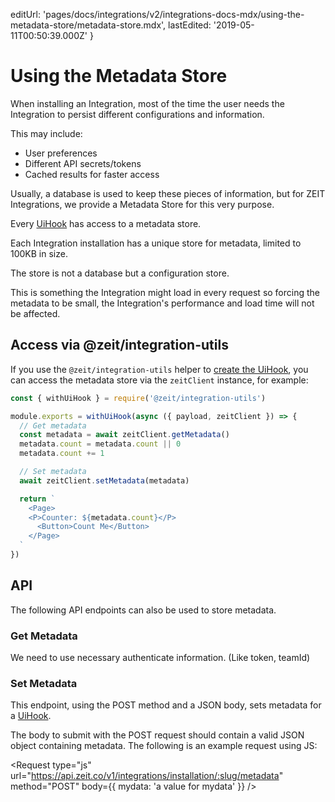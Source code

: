 
  editUrl:
    'pages/docs/integrations/v2/integrations-docs-mdx/using-the-metadata-store/metadata-store.mdx',
  lastEdited: '2019-05-11T00:50:39.000Z'
}

# Using the Metadata Store

When installing an Integration, most of the time the user needs the Integration to persist different configurations and information.

This may include:

- User preferences
- Different API secrets/tokens
- Cached results for faster access

Usually, a database is used to keep these pieces of information, but for ZEIT Integrations, we provide a Metadata Store for this very purpose.

Every [UiHook](#getting-started/creating-a-uihook) has access to a metadata store.

Each Integration installation has a unique store for metadata, limited to 100KB in size.

The store is not a database but a configuration store.

This is something the Integration might load in every request so forcing the metadata to be small, the Integration's performance and load time will not be affected.

## Access via @zeit/integration-utils

If you use the `@zeit/integration-utils` helper to [create the UiHook](#getting-started/creating-a-uihook), you can access the metadata store via the `zeitClient` instance, for example:

```js
const { withUiHook } = require('@zeit/integration-utils')

module.exports = withUiHook(async ({ payload, zeitClient }) => {
  // Get metadata
  const metadata = await zeitClient.getMetadata()
  metadata.count = metadata.count || 0
  metadata.count += 1

  // Set metadata
  await zeitClient.setMetadata(metadata)

  return `
    <Page>
    <P>Counter: ${metadata.count}</P>
      <Button>Count Me</Button>
    </Page>
  `
})
```

## API

The following API endpoints can also be used to store metadata.

### Get Metadata

<Endpoint
  method="GET"
  url="https://api.zeit.co/v1/integrations/installation/:slug/metadata"
/>

We need to use necessary authenticate information. (Like token, teamId)

### Set Metadata

<Endpoint
  method="POST"
  url="https://api.zeit.co/v1/integrations/installation/:slug/metadata"
/>

This endpoint, using the POST method and a JSON body, sets metadata for a [UiHook](#getting-started/creating-a-uihook).

The body to submit with the POST request should contain a valid JSON object containing metadata. The following is an example request using JS:

<Request
  type="js"
  url="https://api.zeit.co/v1/integrations/installation/:slug/metadata"
  method="POST"
  body={{
    mydata: 'a value for mydata'
  }}
/>
